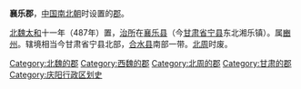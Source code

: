 '''襄乐郡'''，[[中国|中国]][[南北朝|南北朝]]时设置的[[郡|郡]]。

[[北魏|北魏]][[太和_(北魏)|太和]]十一年（487年）置，[[治所|治所]]在[[襄乐县|襄乐县]]（今[[甘肃省|甘肃省]][[宁县|宁县]]东北湘乐镇）。属[[豳州|豳州]]。辖境相当今甘肃省宁县北部，[[合水县|合水县]]南部一带。[[北周|北周]]时废。 

{{南北朝行政区划小作品}}
{{DEFAULTSORT:X}}
[[Category:北魏的郡|Category:北魏的郡]]
[[Category:西魏的郡|Category:西魏的郡]]
[[Category:北周的郡|Category:北周的郡]]
[[Category:甘肃的郡|Category:甘肃的郡]]
[[Category:庆阳行政区划史|Category:庆阳行政区划史]]